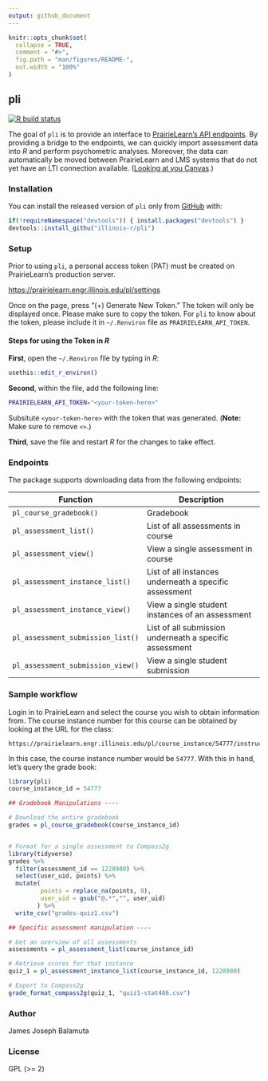 ```yaml
---
output: github_document
---
```


<!-- README.md is generated from README.Rmd. Please edit that file -->

```r
knitr::opts_chunk$set(
  collapse = TRUE,
  comment = "#>",
  fig.path = "man/figures/README-",
  out.width = "100%"
)
```


## pli

<!-- badges: start -->
[![R build status](https://github.com/illinois-r/pli/workflows/R-CMD-check/badge.svg)](https://github.com/illinois-r/pli)
<!-- badges: end -->

The goal of `pli` is to provide an interface to [PrairieLearn's API endpoints](https://prairielearn.readthedocs.io/en/latest/api/). By providing
a bridge to the endpoints, we can quickly import assessment data into _R_
and perform psychometric analyses. Moreover, the data can automatically 
be moved between PrairieLearn and LMS systems that do not yet have an LTI
connection available. ([Looking at you Canvas](https://github.com/PrairieLearn/PrairieLearn/issues/2015).)

### Installation

You can install the released version of `pli` only from
[GitHub](https://github.com/illinois-r/pli) with:

``` r
if(!requireNamespace("devtools")) { install.packages("devtools") }
devtools::install_githu("illinois-r/pli")
```

### Setup

Prior to using `pli`, a personal access token (PAT) must be created
on PrairieLearn's production server.

<https://prairielearn.engr.illinois.edu/pl/settings>

Once on the page, press "(+) Generate New Token." The token will only be 
displayed once. Please make sure to copy the token. For `pli` to know about 
the token, please include it in `~/.Renviron` file as `PRAIRIELEARN_API_TOKEN`.

#### Steps for using the Token in _R_

**First**, open the `~/.Renviron` file by typing in _R_:

```r
usethis::edit_r_environ()
```

**Second**, within the file, add the following line: 

```bash
PRAIRIELEARN_API_TOKEN="<your-token-here>"
```

Subsitute `<your-token-here>` with the token that was generated. (**Note:** Make sure to remove `<>`.) 

**Third**, save the file and restart _R_ for the changes to take effect.

### Endpoints

The package supports downloading data from the following endpoints:

Function  | Description
----------|-------------
`pl_course_gradebook()` | Gradebook
`pl_assessment_list()` | List of all assessments in course
`pl_assessment_view()` | View a single assessment in course
`pl_assessment_instance_list()` | List of all instances underneath a specific assessment
`pl_assessment_instance_view()` | View a single student instances of an assessment
`pl_assessment_submission_list()` | List of all submission underneath a specific assessment
`pl_assessment_submission_view()` | View a single student submission


### Sample workflow

Login in to PrairieLearn and select the course you wish to obtain
information from. The course instance number for this course can be
obtained by looking at the URL for the class:

```
https://prairielearn.engr.illinois.edu/pl/course_instance/54777/instructor/instance_admin/assessments
```

In this case, the course instance number would be `54777`. With this in hand,
let's query the grade book:

```r
library(pli)
course_instance_id = 54777

## Gradebook Manipulations ---- 

# Download the entire gradebook
grades = pl_course_gradebook(course_instance_id)


# Format for a single assessment to Compass2g
library(tidyverse)
grades %>% 
  filter(assessment_id == 1228980) %>%
  select(user_uid, points) %>%
  mutate(
         points = replace_na(points, 0),
         user_uid = gsub("@.*","", user_uid)
        ) %>%
  write_csv("grades-quiz1.csv")

## Specific assessment manipulation ----

# Get an overview of all assessments
assessments = pl_assessment_list(course_instance_id)

# Retrieve scores for that instance
quiz_1 = pl_assessment_instance_list(course_instance_id, 1228980)

# Export to Compass2g
grade_format_compass2g(quiz_1, "quiz1-stat486.csv")
```

### Author

James Joseph Balamuta

### License

GPL (>= 2)


